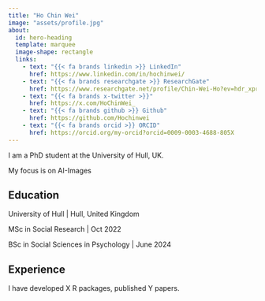 ```yaml
---
title: "Ho Chin Wei"
image: "assets/profile.jpg"
about:
  id: hero-heading
  template: marquee
  image-shape: rectangle
  links:
    - text: "{{< fa brands linkedin >}} LinkedIn"
      href: https://www.linkedin.com/in/hochinwei/
    - text: "{{< fa brands researchgate >}} ResearchGate"
      href: https://www.researchgate.net/profile/Chin-Wei-Ho?ev=hdr_xprf
    - text: "{{< fa brands x-twitter >}}"
      href: https://x.com/HoChinWei_
    - text: "{{< fa brands github >}} Github"
      href: https://github.com/Hochinwei
    - text: "{{< fa brands orcid >}} ORCID"
      href: https://orcid.org/my-orcid?orcid=0009-0003-4688-805X
---
```


::: {#hero-heading}

I am a PhD student at the University of Hull, UK. 

My focus is on AI-Images


## Education 

University of Hull | Hull, United Kingdom

MSc in Social Research | Oct 2022

BSc in Social Sciences in Psychology | June 2024

## Experience

I have developed X R packages, published Y papers. 

:::

